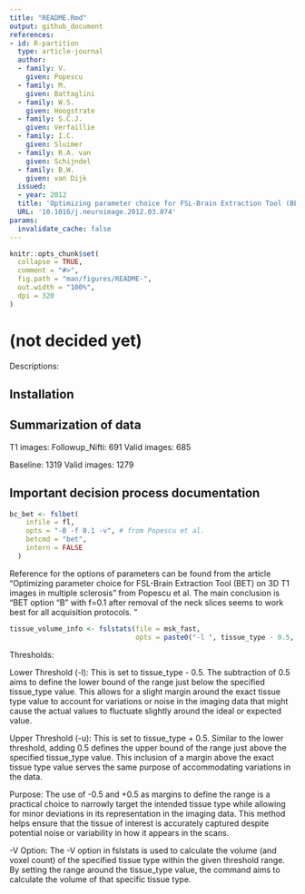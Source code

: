 ```yaml
---
title: "README.Rmd"
output: github_document
references:
- id: R-partition
  type: article-journal
  author:
  - family: V. 
    given: Popescu 
  - family: M. 
    given: Battaglini
  - family: W.S. 
    given: Hoogstrate
  - family: S.C.J.
    given: Verfaillie
  - family: I.C.
    given: Sluimer
  - family: R.A. van
    given: Schijndel
  - family: B.W. 
    given: van Dijk
  issued:
  - year: 2012
  title: 'Optimizing parameter choice for FSL-Brain Extraction Tool (BET) on 3D T1 images in multiple sclerosis'
  URL: '10.1016/j.neuroimage.2012.03.074'
params:
  invalidate_cache: false
---
```


```r
knitr::opts_chunk$set(
  collapse = TRUE,
  comment = "#>",
  fig.path = "man/figures/README-",
  out.width = "100%",
  dpi = 320
)
```

# <The name for the package> (not decided yet)

Descriptions: 


## Installation

## Summarization of data

T1 images:
  Followup_Nifti: 691
  Valid images: 685
  
  Baseline: 1319
  Valid images: 1279
  
## Important decision process documentation

```r
bc_bet <- fslbet(
    infile = fl,
    opts = "-B -f 0.1 -v", # from Popescu et al.
    betcmd = "bet",
    intern = FALSE
  )
```


Reference for the options of parameters can be found from the article "Optimizing parameter choice for FSL-Brain Extraction Tool (BET) on 3D T1 images in multiple sclerosis" from Popescu et al. The main conclusion is “BET option “B” with f=0.1 after removal of the neck slices seems to work best for all acquisition protocols. ”


```r
tissue_volume_info <- fslstats(file = msk_fast, 
                               opts = paste0("-l ", tissue_type - 0.5, " -u ", tissue_type + 0.5, " -V"))
```

Thresholds:

Lower Threshold (-l): This is set to tissue_type - 0.5. The subtraction of 0.5 aims to define the lower bound of the range just below the specified tissue_type value. This allows for a slight margin around the exact tissue type value to account for variations or noise in the imaging data that might cause the actual values to fluctuate slightly around the ideal or expected value.

Upper Threshold (-u): This is set to tissue_type + 0.5. Similar to the lower threshold, adding 0.5 defines the upper bound of the range just above the specified tissue_type value. This inclusion of a margin above the exact tissue type value serves the same purpose of accommodating variations in the data.

Purpose: The use of -0.5 and +0.5 as margins to define the range is a practical choice to narrowly target the intended tissue type while allowing for minor deviations in its representation in the imaging data. This method helps ensure that the tissue of interest is accurately captured despite potential noise or variability in how it appears in the scans.

-V Option: The -V option in fslstats is used to calculate the volume (and voxel count) of the specified tissue type within the given threshold range. By setting the range around the tissue_type value, the command aims to calculate the volume of that specific tissue type.


